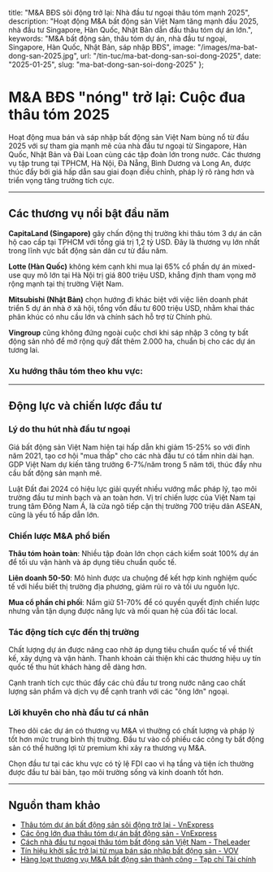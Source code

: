   title: "M&A BĐS sôi động trở lại: Nhà đầu tư ngoại thâu tóm mạnh 2025",
  description: "Hoạt động M&A bất động sản Việt Nam tăng mạnh đầu 2025, nhà đầu tư Singapore, Hàn Quốc, Nhật Bản dẫn đầu thâu tóm dự án lớn.",
  keywords: "M&A bất động sản, thâu tóm dự án, nhà đầu tư ngoại, Singapore, Hàn Quốc, Nhật Bản, sáp nhập BĐS",
  image: "/images/ma-bat-dong-san-2025.jpg",
  url: "/tin-tuc/ma-bat-dong-san-soi-dong-2025",
  date: "2025-01-25",
  slug: "ma-bat-dong-san-soi-dong-2025"
};

# M&A BĐS "nóng" trở lại: Cuộc đua thâu tóm 2025

Hoạt động mua bán và sáp nhập bất động sản Việt Nam bùng nổ từ đầu 2025 với sự tham gia mạnh mẽ của nhà đầu tư ngoại từ Singapore, Hàn Quốc, Nhật Bản và Đài Loan cùng các tập đoàn lớn trong nước. Các thương vụ tập trung tại TPHCM, Hà Nội, Đà Nẵng, Bình Dương và Long An, được thúc đẩy bởi giá hấp dẫn sau giai đoạn điều chỉnh, pháp lý rõ ràng hơn và triển vọng tăng trưởng tích cực.

---

## Các thương vụ nổi bật đầu năm

**CapitaLand (Singapore)** gây chấn động thị trường khi thâu tóm 3 dự án căn hộ cao cấp tại TPHCM với tổng giá trị 1,2 tỷ USD. Đây là thương vụ lớn nhất trong lĩnh vực bất động sản dân cư từ đầu năm.

**Lotte (Hàn Quốc)** không kém cạnh khi mua lại 65% cổ phần dự án mixed-use quy mô lớn tại Hà Nội trị giá 800 triệu USD, khẳng định tham vọng mở rộng mạnh tại thị trường Việt Nam.

**Mitsubishi (Nhật Bản)** chọn hướng đi khác biệt với việc liên doanh phát triển 5 dự án nhà ở xã hội, tổng vốn đầu tư 600 triệu USD, nhằm khai thác phân khúc có nhu cầu lớn và chính sách hỗ trợ từ Chính phủ.

**Vingroup** cũng không đứng ngoài cuộc chơi khi sáp nhập 3 công ty bất động sản nhỏ để mở rộng quỹ đất thêm 2.000 ha, chuẩn bị cho các dự án tương lai.

### Xu hướng thâu tóm theo khu vực:

<Table data={{
  headers: ["Khu vực", "Giá trị M&A (USD)", "Nhà đầu tư dẫn đầu", "Phân khúc ưu tiên"],
  rows: [
    ["TPHCM", "2,8 tỷ", "Singapore, Hàn Quốc", "Căn hộ cao cấp, office"],
    ["Hà Nội", "1,9 tỷ", "Nhật Bản, Đài Loan", "Mixed-use, shophouse"],
    ["Đà Nẵng", "650 triệu", "Singapore, Malaysia", "Resort, condotel"],
    ["Bình Dương", "1,1 tỷ", "Hàn Quốc, Trung Quốc", "Khu công nghiệp, nhà ở"]
  ]
}} />

---

## Động lực và chiến lược đầu tư

### Lý do thu hút nhà đầu tư ngoại
Giá bất động sản Việt Nam hiện tại hấp dẫn khi giảm 15-25% so với đỉnh năm 2021, tạo cơ hội "mua thấp" cho các nhà đầu tư có tầm nhìn dài hạn. GDP Việt Nam dự kiến tăng trưởng 6-7%/năm trong 5 năm tới, thúc đẩy nhu cầu bất động sản mạnh mẽ.

Luật Đất đai 2024 có hiệu lực giải quyết nhiều vướng mắc pháp lý, tạo môi trường đầu tư minh bạch và an toàn hơn. Vị trí chiến lược của Việt Nam tại trung tâm Đông Nam Á, là cửa ngõ tiếp cận thị trường 700 triệu dân ASEAN, cũng là yếu tố hấp dẫn lớn.

### Chiến lược M&A phổ biến
**Thâu tóm hoàn toàn**: Nhiều tập đoàn lớn chọn cách kiểm soát 100% dự án để tối ưu vận hành và áp dụng tiêu chuẩn quốc tế.

**Liên doanh 50-50**: Mô hình được ưa chuộng để kết hợp kinh nghiệm quốc tế với hiểu biết thị trường địa phương, giảm rủi ro và tối ưu nguồn lực.

**Mua cổ phần chi phối**: Nắm giữ 51-70% để có quyền quyết định chiến lược nhưng vẫn tận dụng được năng lực và mối quan hệ của đối tác local.

### Tác động tích cực đến thị trường
Chất lượng dự án được nâng cao nhờ áp dụng tiêu chuẩn quốc tế về thiết kế, xây dựng và vận hành. Thanh khoản cải thiện khi các thương hiệu uy tín quốc tế thu hút khách hàng dễ dàng hơn.

Cạnh tranh tích cực thúc đẩy các chủ đầu tư trong nước nâng cao chất lượng sản phẩm và dịch vụ để cạnh tranh với các "ông lớn" ngoại.

### Lời khuyên cho nhà đầu tư cá nhân
Theo dõi các dự án có thương vụ M&A vì thường có chất lượng và pháp lý tốt hơn mức trung bình thị trường. Đầu tư vào cổ phiếu các công ty bất động sản có thể hưởng lợi từ premium khi xảy ra thương vụ M&A.

Chọn đầu tư tại các khu vực có tỷ lệ FDI cao vì hạ tầng và tiện ích thường được đầu tư bài bản, tạo môi trường sống và kinh doanh tốt hơn.

---

## Nguồn tham khảo

- [Thâu tóm dự án bất động sản sôi động trở lại - VnExpress](https://vnexpress.net/thau-tom-du-an-bat-dong-san-soi-dong-tro-lai-4805531.html)
- [Các ông lớn đua thâu tóm dự án bất động sản - VnExpress](https://vnexpress.net/cac-ong-lon-dua-thau-tom-du-an-bat-dong-san-4914400.html)
- [Cách nhà đầu tư ngoại thâu tóm bất động sản Việt Nam - TheLeader](https://theleader.vn/cach-nha-dau-tu-ngoai-thau-tom-bat-dong-san-viet-nam-d5531.html)
- [Tín hiệu khởi sắc trở lại từ mua bán sáp nhập bất động sản - VOV](https://vov.vn/kinh-te/tin-hieu-khoi-sac-tro-lai-tu-mua-ban-sap-nhap-bat-dong-san-post1140060.vov)
- [Hàng loạt thương vụ M&A bất động sản thành công - Tạp chí Tài chính](https://tapchitaichinh.vn/hang-loat-thuong-vu-ma-bat-dong-san-thanh-cong.html) 